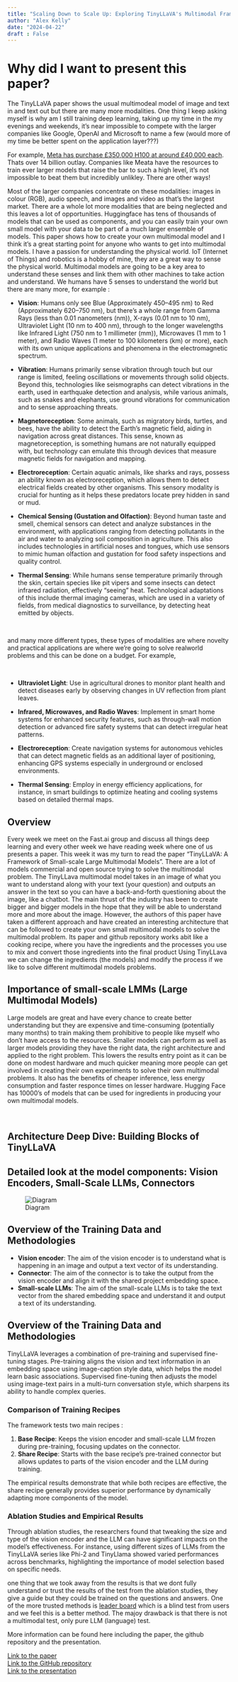 ```yaml
---
title: "Scaling Down to Scale Up: Exploring TinyLLaVA's Multimodal Framework"
author: "Alex Kelly"
date: "2024-04-22"
draft : False
---
```


# Why did I want to present this paper?

The TinyLLaVA paper shows the usual multimodeal model of image and text in and text out but there are many more modalities. One thing I keep asking myself is why am I still training deep learning, taking up my time in the my evenings and weekends, it's near impossible to compete with the larger companies like Google, OpenAI and Microsoft to name a few (would more of my time be better spent on the application layer???)

For example, [Meta has purchase £350,000 H100 at around £40,000 each](https://www.techtarget.com/searchenterpriseai/news/366573246/Meta-intros-two-GPU-training-clusters-for-Llama-3).  Thats over 14 billion outlay.  Companies like Meata have the resources to train ever larger models that raise the bar to such a high level, it's not impossible to beat them but incredibly unlikley.  There are other ways! 

Most of the larger companies concentrate on these modalities: images in colour (RGB), audio speech, and images and video as that's the largest market. There are a whole lot more modalities that are being neglected and this leaves a lot of opportunities. Huggingface has tens of thousands of models that can be used as components, and you can easily train your own small model with your data to be part of a much larger ensemble of models. This paper shows how to create your own multimodal model and I think it's a great starting point for anyone who wants to get into multimodal models. I have a passion for understanding the physical world. IoT (Internet of Things) and robotics is a hobby of mine, they are a great way to sense the physical world. Multimodal models are going to be a key area to understand these senses and link them with other machines to take action and understand. We humans have 5 senses to understand the world but there are many more, for example :

 - **Vision**: Humans only see Blue (Approximately 450–495 nm) to Red (Approximately 620–750 nm), but there's a whole range from Gamma Rays (less than 0.01 nanometers (nm)), X-rays (0.01 nm to 10 nm), Ultraviolet Light (10 nm to 400 nm), through to the longer wavelengths like Infrared Light (750 nm to 1 millimeter (mm)), Microwaves (1 mm to 1 meter), and Radio Waves (1 meter to 100 kilometers (km) or more), each with its own unique applications and phenomena in the electromagnetic spectrum.

- **Vibration**: Humans primarily sense vibration through touch but our range is limited, feeling oscillations or movements through solid objects. Beyond this, technologies like seismographs can detect vibrations in the earth, used in earthquake detection and analysis, while various animals, such as snakes and elephants, use ground vibrations for communication and to sense approaching threats.

- **Magnetoreception**: Some animals, such as migratory birds, turtles, and bees, have the ability to detect the Earth's magnetic field, aiding in navigation across great distances. This sense, known as magnetoreception, is something humans are not naturally equipped with, but technology can emulate this through devices that measure magnetic fields for navigation and mapping.

- **Electroreception**: Certain aquatic animals, like sharks and rays, possess an ability known as electroreception, which allows them to detect electrical fields created by other organisms. This sensory modality is crucial for hunting as it helps these predators locate prey hidden in sand or mud.

- **Chemical Sensing (Gustation and Olfaction)**: Beyond human taste and smell, chemical sensors can detect and analyze substances in the environment, with applications ranging from detecting pollutants in the air and water to analyzing soil composition in agriculture. This also includes technologies in artificial noses and tongues, which use sensors to mimic human olfaction and gustation for food safety inspections and quality control.

- **Thermal Sensing**: While humans sense temperature primarily through the skin, certain species like pit vipers and some insects can detect infrared radiation, effectively "seeing" heat. Technological adaptations of this include thermal imaging cameras, which are used in a variety of fields, from medical diagnostics to surveillance, by detecting heat emitted by objects.

<br>

and many more different types, these types of modalities are where novelty and practical applications are where we're going to solve realworld problems and this can be done on a budget. For example,

<br>

- **Ultraviolet Light**: Use in agricultural drones to monitor plant health and detect diseases early by observing changes in UV reflection from plant leaves.

- **Infrared, Microwaves, and Radio Waves**: Implement in smart home systems for enhanced security features, such as through-wall motion detection or advanced fire safety systems that can detect irregular heat patterns.

- **Electroreception**: Create navigation systems for autonomous vehicles that can detect magnetic fields as an additional layer of positioning, enhancing GPS systems especially in underground or enclosed environments.

- **Thermal Sensing**: Employ in energy efficiency applications, for instance, in smart buildings to optimize heating and cooling systems based on detailed thermal maps.


## Overview 

Every week we meet on the Fast.ai group and discuss all things deep learning and every other week we have reading week where one of us presents a paper. This week it was my turn to read the paper "TinyLLaVA: A Framework of Small-scale Large Multimodal Models". There are a lot of models commercial and open source trying to solve the multimodal problem. The TinyLLava multimodal model takes in an image of what you want to understand along with your text (your question) and outputs an answer in the text so you can have a back-and-forth questioning about the image, like a chatbot. The main thrust of the industry has been to create bigger and bigger models in the hope that they will be able to understand more and more about the image. However, the authors of this paper have taken a different approach and have created an interesting architecture that can be followed to create your own small multimodal models to solve the multimodal problem. Its paper and github repository works abit like a cooking recipe, where you have the ingredients and the processes you use to mix and convert those ingredients into the final product Using TinyLLava we can change the ingredients (the models) and modify the process if we like to solve different multimodal models problems.
 
## Importance of small-scale LMMs (Large Multimodal Models)

Large models are great and have every chance to create better understanding but they are expensive and time-consuming (potentially many months) to train making them prohibitive to people like myself who don't have access to the resources. Smaller models can perform as well as larger models providing they have the right data, the right architecture and applied to the right problem. This lowers the results entry point as it can be done on modest hardware and much quicker meaning more people can get involved in creating their own experiments to solve their own multimodal problems. It also has the benefits of cheaper inference, less energy consumption and faster responce times on lesser hardware. Hugging Face has 10000's of models that can be used for ingredients in producing your own multimodal models.

<br>

## Architecture Deep Dive: Building Blocks of TinyLLaVA


## Detailed look at the model components: Vision Encoders, Small-Scale LLMs, Connectors

![Diagram](diagram.png)

## Overview of the Training Data and Methodologies


- **Vision encoder**: The aim of the vision encoder is to understand what is happening in an image and output a text vector of its understanding.
- **Connector**: The aim of the connector is to take the output from the vision encoder and align it with the shared project embedding space.
- **Small-scale LLMs**: The aim of the small-scale LLMs is to take the text vector from the shared embedding space and understand it and output a text of its understanding.


## Overview of the Training Data and Methodologies

TinyLLaVA leverages a combination of pre-training and supervised fine-tuning stages. Pre-training aligns the vision and text information in an embedding space using image-caption style data, which helps the model learn basic associations. Supervised fine-tuning then adjusts the model using image-text pairs in a multi-turn conversation style, which sharpens its ability to handle complex queries.

### Comparison of Training Recipes

The framework tests two main recipes : 

1. **Base Recipe**: Keeps the vision encoder and small-scale LLM frozen during pre-training, focusing updates on the connector.
2. **Share Recipe**: Starts with the base recipe's pre-trained connector but allows updates to parts of the vision encoder and the LLM during training.

The empirical results demonstrate that while both recipes are effective, the share recipe generally provides superior performance by dynamically adapting more components of the model.

### Ablation Studies and Empirical Results

Through ablation studies, the researchers found that tweaking the size and type of the vision encoder and the LLM can have significant impacts on the model's effectiveness. For instance, using different sizes of LLMs from the TinyLLaVA series like Phi-2 and TinyLlama showed varied performances across benchmarks, highlighting the importance of model selection based on specific needs.

one thing that we took away from the results is that we dont fully understand or trust the results of the test from the ablation studies, they give a guide but they could be trained on the questions and answers.  One of the more trusted methods is [leader board](https://chat.lmsys.org/?leaderboard) which is a blind test from users and we feel this is a better method.  The majoy drawback is that there is not a multimodal test, only pure LLM (language) test.

More information can be found here including the paper, the github repository and the presentation.

[Link to the paper](https://arxiv.org/abs/2402.14289) <br>
[Link to the GitHub repository](https://github.com/DLCV-BUAA/TinyLLaVABench) <br>
[Link to the presentation](TinyLLaVA.pptx.pdf) <br>
